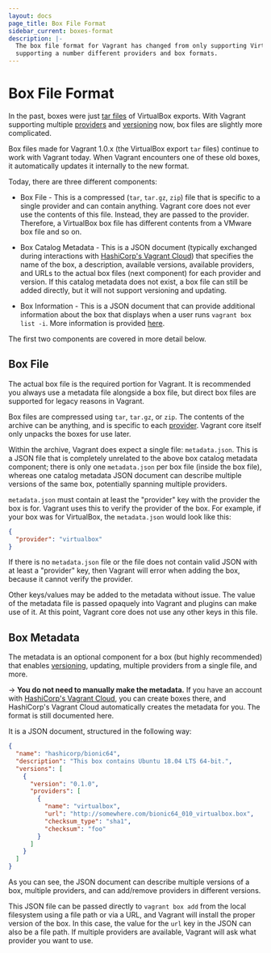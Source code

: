 ```yaml
---
layout: docs
page_title: Box File Format
sidebar_current: boxes-format
description: |-
  The box file format for Vagrant has changed from only supporting VirtualBox to
  supporting a number different providers and box formats.
---
```


# Box File Format

In the past, boxes were just [tar files](<https://en.wikipedia.org/wiki/Tar_(computing)>)
of VirtualBox exports. With Vagrant supporting multiple
[providers](/docs/providers/) and [versioning](/docs/boxes/versioning.html)
now, box files are slightly more complicated.

Box files made for Vagrant 1.0.x (the VirtualBox export `tar` files) continue
to work with Vagrant today. When Vagrant encounters one of these old boxes,
it automatically updates it internally to the new format.

Today, there are three different components:

- Box File - This is a compressed (`tar`, `tar.gz`, `zip`) file that is specific
  to a single provider and can contain anything. Vagrant core does not ever
  use the contents of this file. Instead, they are passed to the provider.
  Therefore, a VirtualBox box file has different contents from a VMware
  box file and so on.

- Box Catalog Metadata - This is a JSON document (typically exchanged
  during interactions with [HashiCorp's Vagrant Cloud](/docs/vagrant-cloud))
  that specifies the name of the box, a description, available
  versions, available providers, and URLs to the actual box files
  (next component) for each provider and version. If this catalog
  metadata does not exist, a box file can still be added directly, but
  it will not support versioning and updating.

- Box Information - This is a JSON document that can provide additional
  information about the box that displays when a user runs
  `vagrant box list -i`. More information is provided [here](/docs/boxes/info.html).

The first two components are covered in more detail below.

## Box File

The actual box file is the required portion for Vagrant. It is recommended
you always use a metadata file alongside a box file, but direct box files
are supported for legacy reasons in Vagrant.

Box files are compressed using `tar`, `tar.gz`, or `zip`. The contents of the
archive can be anything, and is specific to each
[provider](/docs/providers/). Vagrant core itself only unpacks
the boxes for use later.

Within the archive, Vagrant does expect a single file:
`metadata.json`. This is a JSON file that is completely unrelated to
the above box catalog metadata component; there is only one
`metadata.json` per box file (inside the box file), whereas one
catalog metadata JSON document can describe multiple versions of the
same box, potentially spanning multiple providers.

`metadata.json` must contain at least the "provider" key with the
provider the box is for. Vagrant uses this to verify the provider of
the box. For example, if your box was for VirtualBox, the
`metadata.json` would look like this:

```json
{
  "provider": "virtualbox"
}
```

If there is no `metadata.json` file or the file does not contain valid JSON
with at least a "provider" key, then Vagrant will error when adding the box,
because it cannot verify the provider.

Other keys/values may be added to the metadata without issue. The value
of the metadata file is passed opaquely into Vagrant and plugins can make
use of it. At this point, Vagrant core does not use any other keys in this
file.

## Box Metadata

The metadata is an optional component for a box (but highly recommended)
that enables [versioning](/docs/boxes/versioning.html), updating, multiple
providers from a single file, and more.

-> **You do not need to manually make the metadata.** If you
have an account with [HashiCorp's Vagrant Cloud](/docs/vagrant-cloud), you
can create boxes there, and HashiCorp's Vagrant Cloud automatically creates
the metadata for you. The format is still documented here.

It is a JSON document, structured in the following way:

```json
{
  "name": "hashicorp/bionic64",
  "description": "This box contains Ubuntu 18.04 LTS 64-bit.",
  "versions": [
    {
      "version": "0.1.0",
      "providers": [
        {
          "name": "virtualbox",
          "url": "http://somewhere.com/bionic64_010_virtualbox.box",
          "checksum_type": "sha1",
          "checksum": "foo"
        }
      ]
    }
  ]
}
```

As you can see, the JSON document can describe multiple versions of a box,
multiple providers, and can add/remove providers in different versions.

This JSON file can be passed directly to `vagrant box add` from the
local filesystem using a file path or via a URL, and Vagrant will
install the proper version of the box. In this case, the value for the
`url` key in the JSON can also be a file path. If multiple providers
are available, Vagrant will ask what provider you want to use.
